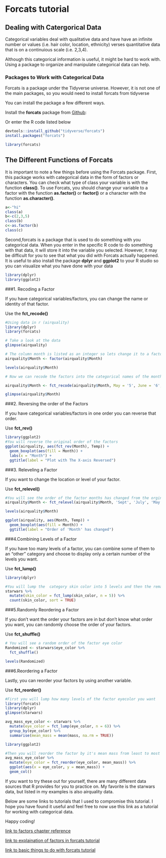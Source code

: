 # Forcats tutorial

## Dealing with Catergorical Data

Categorical variables deal with qualitative data and have have an infinite number or values (i.e. hair color, location, ethnicity) verses quantitative data that is on a continuious scale (i.e. 2,3,4). 


Although this categorical information is useful, it might be hard to work with. Using a package to organize and manipulate categorical data can help.

### Packages to Work with Categorical Data

Forcats is a package under the Tidyverse universe. However, it is not one of the main packages, so you would need to install forcats from tidyverse

You can install the package a few different ways. 

Install the **forcats** package from [Github](https://github.com/tidyverse/forcats):

Or enter the R code listed below 

```r
devtools::install_github("tidyverse/forcats")
install.packages("forcats")
```

```r
library(forcats)
```

## The Different Functions of Forcats

It is important to note a few things before using the Forcats package. First, this package works with categorical data in the form of factors or characters. You can check what type of class your variable is with the function **class()**. To use Forcats, you should change your variable to a factor with the function **as.factor()** or **factor()** or a character with the function **as.character()**.

```r
a<-"hi"
class(a)
b<-c(2,3,5)
class(b)
c<-as.factor(b)
class(c)

```



Second,forcats is a package that is used to do something with you categorical data. When you enter in the specific R code to do something with that data, it will store it into the variable you selected. However, it may be difficult for you to see that what you did with Forcats actually happened. It is useful to also install the package **dplyr** and **ggplot2** to your R studio so you can visualize what you have done with your data
```r

library(dplyr)
library(ggplot2)
```



###1. Recoding a Factor

If you have categorical variables/factors, you can change the name or identity of that factor.

Use the **fct_recode()**
```r
#Using data in r (airquality)
library(dplyr)
library(forcats)

# Take a look at the data
glimpse(airquality)

# The column month is listed as an integer so lets change it to a factor
airquality$Month <- factor(airquality$Month)

levels(airquality$Month)

# Now we can recode the factors into the categorical names of the months

airquality$Month <- fct_recode(airquality$Month, May = '5', June = '6', July = '7', Aug = '8', Sept = '9')

glimpse(airquality$Month)
```


###2. Reversing the order of the Factors

If you have categorical variables/factors in one order you can reverse that order.

Use **fct_rev()**
```r
library(ggplot2)
#You will reverse the original order of the factors
ggplot(airquality, aes(fct_rev(Month), Temp)) +
  geom_boxplot(aes(fill = Month)) +
  labs(x = "Month") +
  ggtitle(label = "Plot with The X-axis Reversed")
```


###3. Releveling a Factor

If you want to change the location or level of your factor.

Use **fct_relevel()**
```r
#You will see the order of the factor months has changed from the orginal order
airquality$Month <- fct_relevel(airquality$Month, 'Sept', 'July', 'May', 'Aug', 'June')

levels(airquality$Month)

ggplot(airquality, aes(Month, Temp)) +
  geom_boxplot(aes(fill = Month)) +
  ggtitle(label = "Order of 'Month' has changed")
```



###4.Combining Levels of a Factor

If you have too many levels of a factor, you can combine some of them to an "other" category and choose to display only a certain number of the levels you want.

Use **fct_lump()**

```r
library(dplyr)

#You will lump the  category skin color into 5 levels and then the remaining will be in "other"
starwars %>%
  mutate(skin_color = fct_lump(skin_color, n = 5)) %>%
  count(skin_color, sort = TRUE)
```

###5.Randomly Reordering a Factor

If you don't want the order your factors are in but don't know what order you want, you can randomly choose the order of your factors.


Use **fct_shuffle()**

```r
# You will see a random order of the factor eye color
Randomized <- starwars$eye_color %>%
  fct_shuffle()

levels(Randomized)
```

###6.Reordering a Factor

Lastly, you can reorder your factors by using another variable.

Use **fct_reorder()**
```r

#First you will lump how many levels of the factor eyecolor you want
library(forcats)
library(dplyr)
glimpse(starwars)

avg_mass_eye_color <- starwars %>%
  mutate(eye_color = fct_lump(eye_color, n = 6)) %>%
  group_by(eye_color) %>%
  summarise(mean_mass = mean(mass, na.rm = TRUE))

```
```r
library(ggplot2)

#Then you will reorder the factor by it's mean mass from least to most
avg_mass_eye_color %>%
  mutate(eye_color = fct_reorder(eye_color, mean_mass)) %>%
  ggplot(aes(x = eye_color, y = mean_mass)) + 
  geom_col()
```


If you want to try these out for yourself, there are many different data sources that R provides for you to practice on. My favorite is the starwars data, but listed in my examples is also airquality data.

Below are some links to tutorials that I used to compromise this tutorial. I hope you have found it useful and feel free to now use this link as a tutorial for working with categorical data.

Happy coding!


[link to factors chapter reference](https://r4ds.had.co.nz/factors.html)

[link to explaination of factors in forcats tutorial](https://rpubs.com/tictacjoe/forcats_tutorial)

[link to basic things to do with forcats tutorial](https://forcats.tidyverse.org/articles/forcats.html)
